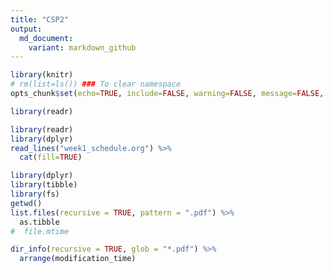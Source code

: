 ```yaml
---
title: "CSP2"
output:
  md_document:
    variant: markdown_github
---
```


```r
library(knitr)
# rm(list=ls()) ### To clear namespace
opts_chunk$set(echo=TRUE, include=FALSE, warning=FALSE, message=FALSE, eval=FALSE)
```

```r
library(readr)
```

```r
library(readr)
library(dplyr)
read_lines("week1_schedule.org") %>%
  cat(fill=TRUE)
```


```r
library(dplyr)
library(tibble)
library(fs)
getwd()
list.files(recursive = TRUE, pattern = ".pdf") %>%
  as.tibble
#  file.mtime

dir_info(recursive = TRUE, glob = "*.pdf") %>%
  arrange(modification_time)
```

